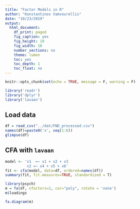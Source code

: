 ```yaml
---
title: "Factor Models in R"
author: "Konstantinos Vamvourellis"
date: "10/23/2019"
output:
  html_document:
    df_print: paged
    fig_caption: yes
    fig_height: 10
    fig_width: 10
    number_sections: no
    theme: lumen
    toc: yes
    toc_depth: 1
    toc_float: no
---
```


```r
knitr::opts_chunk$set(echo = TRUE, message = F, warning = F)
```


```r
library('readr')
library('dplyr')
library('lavaan')
```
## Load data

```r
df = read_csv("../dat/FND_processed.csv")
names(df)=paste0('x', seq(1:6))
glimpse(df)
```

## CFA with `lavaan`

```r
model <- 'v1  =~ x1 + x2 + x3 
          v2 =~ x4 + x5 + x6'
fit <- cfa(model, data=df, ordered=names(df))
summary(fit, fit.measures=TRUE, standardized = T)
```

```r
library(psych)
m = fa(df, nfactors=2, cor="poly", rotate = 'none')
m$loadings
```

```r
fa.diagram(m)
```

